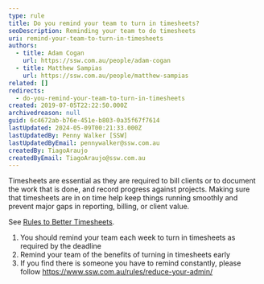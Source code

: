 ```yaml
---
type: rule
title: Do you remind your team to turn in timesheets?
seoDescription: Reminding your team to do timesheets
uri: remind-your-team-to-turn-in-timesheets
authors:
  - title: Adam Cogan
    url: https://ssw.com.au/people/adam-cogan
  - title: Matthew Sampias
    url: https://ssw.com.au/people/matthew-sampias
related: []
redirects:
  - do-you-remind-your-team-to-turn-in-timesheets
created: 2019-07-05T22:22:50.000Z
archivedreason: null
guid: 6c4672ab-b76e-451e-b803-0a35f67f7614
lastUpdated: 2024-05-09T00:21:33.000Z
lastUpdatedBy: Penny Walker [SSW]
lastUpdatedByEmail: pennywalker@ssw.com.au
createdBy: TiagoAraujo
createdByEmail: TiagoAraujo@ssw.com.au
---
```

Timesheets are essential as they are required to bill clients or to document the work that is done, and record progress against projects. Making sure that timesheets are in on time help keep things running smoothly and prevent major gaps in reporting, billing, or client value.

See [Rules to Better Timesheets](/rules-to-better-timesheets).
1. You should remind your team each week to turn in timesheets as required by the deadline
2. Remind your team of the benefits of turning in timesheets early
3. If you find there is someone you have to remind constantly, please follow <https://www.ssw.com.au/rules/reduce-your-admin/>
